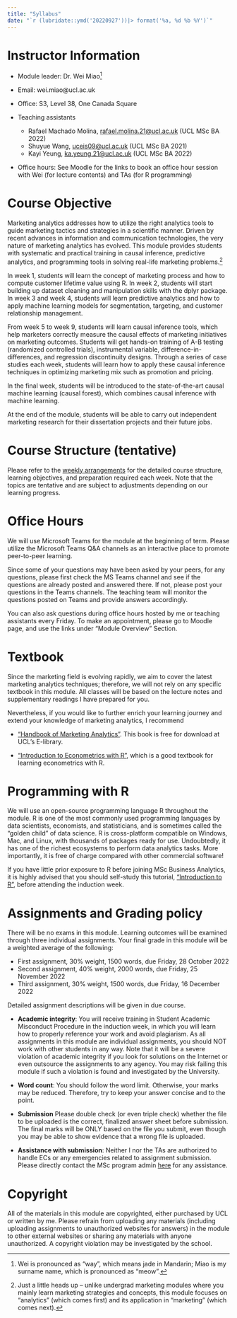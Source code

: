 ```yaml
---
title: "Syllabus"
date: "`r (lubridate::ymd('20220927'))|> format('%a, %d %b %Y')`"
---
```


# Instructor Information

-   Module leader: Dr. Wei Miao[^1]

-   Email: wei.miao\@ucl.ac.uk

-   Office: S3, Level 38, One Canada Square

-   Teaching assistants

    -   Rafael Machado Molina, [rafael.molina.21\@ucl.ac.uk](mailto:rafael.molina.21@ucl.ac.uk) (UCL MSc BA 2022)
    -   Shuyue Wang, [uceis09\@ucl.ac.uk](mailto:uceis09@ucl.ac.uk) (UCL MSc BA 2021)
    -   Kayi Yeung, [ka.yeung.21\@ucl.ac.uk](mailto:ka.yeung.21@ucl.ac.uk) (UCL MSc BA 2022)

-   Office hours: See Moodle for the links to book an office hour session with Wei (for lecture contents) and TAs (for R programming)

[^1]: Wei is pronounced as "way", which means jade in Mandarin; Miao is my surname name, which is pronounced as "meow".

# Course Objective

Marketing analytics addresses how to utilize the right analytics tools to guide marketing tactics and strategies in a scientific manner. Driven by recent advances in information and communication technologies, the very nature of marketing analytics has evolved. This module provides students with systematic and practical training in causal inference, predictive analytics, and programming tools in solving real-life marketing problems.[^2]

[^2]: Just a little heads up -- unlike undergrad marketing modules where you mainly learn marketing strategies and concepts, this module focuses on "analytics" (which comes first) and its application in "marketing" (which comes next).

In week 1, students will learn the concept of marketing process and how to compute customer lifetime value using R. In week 2, students will start building up dataset cleaning and manipulation skills with the dplyr package. In week 3 and week 4, students will learn predictive analytics and how to apply machine learning models for segmentation, targeting, and customer relationship management.

From week 5 to week 9, students will learn causal inference tools, which help marketers correctly measure the causal effects of marketing initiatives on marketing outcomes. Students will get hands-on training of A-B testing (randomized controlled trials), instrumental variable, difference-in-differences, and regression discontinuity designs. Through a series of case studies each week, students will learn how to apply these causal inference techniques in optimizing marketing mix such as promotion and pricing.

In the final week, students will be introduced to the state-of-the-art causal machine learning (causal forest), which combines causal inference with machine learning.

At the end of the module, students will be able to carry out independent marketing research for their dissertation projects and their future jobs.

# Course Structure (tentative)

Please refer to the [weekly arrangements](ClassPreparation.qmd) for the detailed course structure, learning objectives, and preparation required each week. Note that the topics are tentative and are subject to adjustments depending on our learning progress.

# Office Hours

We will use Microsoft Teams for the module at the beginning of term. Please utilize the Microsoft Teams Q&A channels as an interactive place to promote peer-to-peer learning.

Since some of your questions may have been asked by your peers, for any questions, please first check the MS Teams channel and see if the questions are already posted and answered there. If not, please post your questions in the Teams channels. The teaching team will monitor the questions posted on Teams and provide answers accordingly.

You can also ask questions during office hours hosted by me or teaching assistants every Friday. To make an appointment, please go to Moodle page, and use the links under "Module Overview" Section.

# Textbook

Since the marketing field is evolving rapidly, we aim to cover the latest marketing analytics techniques; therefore, we will not rely on any specific textbook in this module. All classes will be based on the lecture notes and supplementary readings I have prepared for you.

Nevertheless, if you would like to further enrich your learning journey and extend your knowledge of marketing analytics, I recommend

-   ["Handbook of Marketing Analytics"](https://ucl-new-primo.hosted.exlibrisgroup.com/permalink/f/5qfvbu/UCL_LMS_DS51237610180004761). This book is free for download at UCL's E-library.

-   ["Introduction to Econometrics with R"](https://www.econometrics-with-r.org/index.html), which is a good textbook for learning econometrics with R.

# Programming with R

We will use an open-source programming language R throughout the module. R is one of the most commonly used programming languages by data scientists, economists, and statisticians, and is sometimes called the "golden child" of data science. R is cross-platform compatible on Windows, Mac, and Linux, with thousands of packages ready for use. Undoubtedly, it has one of the richest ecosystems to perform data analytics tasks. More importantly, it is free of charge compared with other commercial software!

If you have little prior exposure to R before joining MSc Business Analytics, it is highly advised that you should self-study this tutorial, ["Introduction to R"](https://cran.r-project.org/doc/manuals/r-release/R-intro.pdf), before attending the induction week.

# Assignments and Grading policy

There will be no exams in this module. Learning outcomes will be examined through three individual assignments. Your final grade in this module will be a weighted average of the following:

-   First assignment, 30% weight, 1500 words, due Friday, 28 October 2022
-   Second assignment, 40% weight, 2000 words, due Friday, 25 November 2022
-   Third assignment, 30% weight, 1500 words, due Friday, 16 December 2022

Detailed assignment descriptions will be given in due course.

-   **Academic integrity**: You will receive training in Student Academic Misconduct Procedure in the induction week, in which you will learn how to properly reference your work and avoid plagiarism. As all assignments in this module are individual assignments, you should NOT work with other students in any way. Note that it will be a severe violation of academic integrity if you look for solutions on the Internet or even outsource the assignments to any agency. You may risk failing this module if such a violation is found and investigated by the University.

-   **Word count**: You should follow the word limit. Otherwise, your marks may be reduced. Therefore, try to keep your answer concise and to the point.

-   **Submission** Please double check (or even triple check) whether the file to be uploaded is the correct, finalized answer sheet before submission. The final marks will be ONLY based on the file you submit, even though you may be able to show evidence that a wrong file is uploaded.

-   **Assistance with submission**: Neither I nor the TAs are authorized to handle ECs or any emergencies related to assignment submission. Please directly contact the MSc program admin [here](mailto:%20mgmt.ba-admin@ucl.ac.uk) for any assistance.

# Copyright

All of the materials in this module are copyrighted, either purchased by UCL or written by me. Please refrain from uploading any materials (including uploading assignments to unauthorized websites for answers) in the module to other external websites or sharing any materials with anyone unauthorized. A copyright violation may be investigated by the school.
